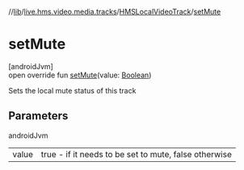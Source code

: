 //[lib](../../../index)/[live.hms.video.media.tracks](../index)/[HMSLocalVideoTrack](index)/[setMute](set-mute)

# setMute

[androidJvm]\
open override fun [setMute](set-mute)(value: [Boolean](https://kotlinlang.org/api/latest/jvm/stdlib/kotlin/-boolean/index.html))

Sets the local mute status of this track

## Parameters

androidJvm

|       |                                                       |
| ----- | ----------------------------------------------------- |
| value | true - if it needs to be set to mute, false otherwise |
